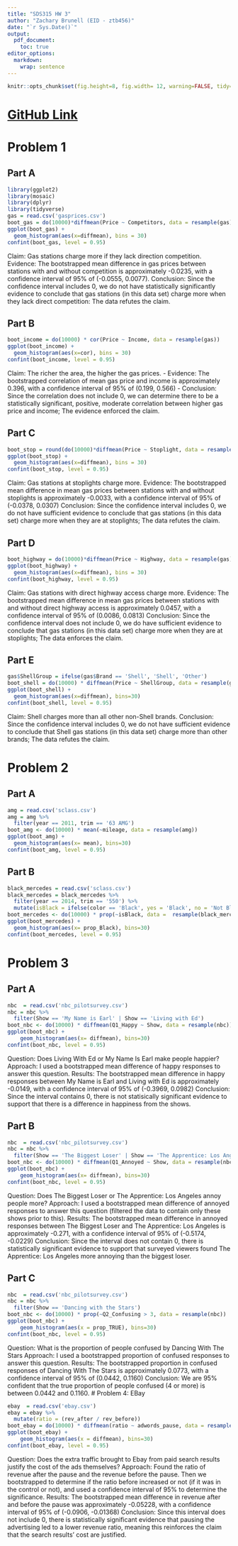 ```yaml
---
title: "SDS315 HW 3"
author: "Zachary Brunell (EID - ztb456)"
date: "`r Sys.Date()`"
output: 
  pdf_document:
    toc: true
editor_options: 
  markdown: 
    wrap: sentence
---
```


```r
knitr::opts_chunk$set(fig.height=8, fig.width= 12, warning=FALSE, tidy=TRUE, tidy.opts=list(width.cutoff=60), message=FALSE)
```
# [GitHub Link](https://github.com/zbrunell/SDS315/blob/HW3/HW3.Rmd)

# Problem 1

## Part A
```r
library(ggplot2)
library(mosaic)
library(dplyr)
library(tidyverse)
gas = read.csv('gasprices.csv')
boot_gas = do(10000)*diffmean(Price ~ Competitors, data = resample(gas))
ggplot(boot_gas) + 
  geom_histogram(aes(x=diffmean), bins = 30)
confint(boot_gas, level = 0.95)

```
Claim: Gas stations charge more if they lack direction competition. \newline
 Evidence: The bootstrapped mean difference in gas prices between stations with and without competition is approximately -0.0235, with a confidence interval of 95% of (-0.0555, 0.0077). \newline
 Conclusion: Since the confidence interval includes 0, we do not have statistically significantly evidence to conclude that gas stations (in this data set) charge more when they lack direct competition: The data refutes the claim. 
\newpage

## Part B
```r
boot_income = do(10000) * cor(Price ~ Income, data = resample(gas))
ggplot(boot_income) + 
  geom_histogram(aes(x=cor), bins = 30)
confint(boot_income, level = 0.95)
```
Claim: The richer the area, the higher the gas prices. \newline
- Evidence: The bootstrapped correlation of mean gas price and income is approximately 0.396, with a confidence interval of 95% of (0.199, 0.566) \newline 
- Conclusion: Since the correlation does not include 0, we can determine there to be a statistically significant, positive, moderate correlation between higher gas price and income; The evidence enforced the claim. \newline
\newpage

## Part C
```r
boot_stop = round(do(10000)*diffmean(Price ~ Stoplight, data = resample(gas)), 3)
ggplot(boot_stop) + 
  geom_histogram(aes(x=diffmean), bins = 30)
confint(boot_stop, level = 0.95)
```
Claim: Gas stations at stoplights charge more. \newline
Evidence: The bootstrapped mean difference in mean gas prices between stations with and without stoplights is approximately -0.0033, with a confidence interval of 95% of (-0.0378, 0.0307) \newline
Conclusion: Since the confidence interval includes 0, we do not have sufficient evidence to conclude that gas stations (in this data set) charge more when they are at stoplights; The data refutes the claim. \newline
\newpage

## Part D
```r
boot_highway = do(10000)*diffmean(Price ~ Highway, data = resample(gas))
ggplot(boot_highway) + 
  geom_histogram(aes(x=diffmean), bins = 30)
confint(boot_highway, level = 0.95)
```
Claim: Gas stations with direct highway access charge more. \newline
Evidence: The bootstrapped mean difference in mean gas prices between stations with and without direct highway access is approximately 0.0457, with a confidence interval of 95% of (0.0086, 0.0813) \newline
Conclusion: Since the confidence interval does not include 0, we do have sufficient evidence to conclude that gas stations (in this data set) charge more when they are at stoplights; The data enforces the claim. \newline
\newpage

## Part E
```r
gas$ShellGroup = ifelse(gas$Brand == 'Shell', 'Shell', 'Other')
boot_shell = do(10000) * diffmean(Price ~ ShellGroup, data = resample(gas))
ggplot(boot_shell) + 
  geom_histogram(aes(x=diffmean), bins=30)
confint(boot_shell, level = 0.95)
```
Claim: Shell charges more than all other non-Shell brands. \newline
Conclusion: Since the confidence interval includes 0, we do not have sufficient evidence to conclude that Shell gas stations (in this data set) charge more than other brands; The data refutes the claim. \newline
\newpage

# Problem 2

## Part A
```r
amg = read.csv('sclass.csv')
amg = amg %>% 
  filter(year == 2011, trim == '63 AMG')
boot_amg <- do(10000) * mean(~mileage, data = resample(amg))
ggplot(boot_amg) +
  geom_histogram(aes(x= mean), bins=30)
confint(boot_amg, level = 0.95)
```
\newpage

## Part B
```r
black_mercedes = read.csv('sclass.csv')
black_mercedes = black_mercedes %>% 
  filter(year == 2014, trim == '550') %>%
  mutate(isBlack = ifelse(color == 'Black', yes = 'Black', no = 'Not Black'))
boot_mercedes <- do(10000) * prop(~isBlack, data =  resample(black_mercedes))
ggplot(boot_mercedes) +
  geom_histogram(aes(x= prop_Black), bins=30)
confint(boot_mercedes, level = 0.95)
```
\newpage

# Problem 3

## Part A
```r
nbc  = read.csv('nbc_pilotsurvey.csv')
nbc = nbc %>% 
  filter(Show == 'My Name is Earl' | Show == 'Living with Ed')
boot_nbc <- do(10000) * diffmean(Q1_Happy ~ Show, data = resample(nbc))
ggplot(boot_nbc) +
    geom_histogram(aes(x= diffmean), bins=30)
confint(boot_nbc, level = 0.95)
```
Question: Does Living With Ed or My Name Is Earl make people happier?</br>
Approach: I used a bootstrapped mean difference of happy responses to answer this question. \newline
Results: The bootstrapped mean difference in  happy responses between My Name is Earl and Living with Ed is approximately -0.0149, with a confidence interval of 95% of (-0.3969, 0.0982) 
Conclusion: Since the interval contains 0, there is not statisically significant evidence to support that there is a difference in happiness from the shows.
\newpage

## Part B
```r
nbc  = read.csv('nbc_pilotsurvey.csv')
nbc = nbc %>% 
  filter(Show == 'The Biggest Loser' | Show == 'The Apprentice: Los Angeles')
boot_nbc <- do(10000) * diffmean(Q1_Annoyed ~ Show, data = resample(nbc))
ggplot(boot_nbc) +
    geom_histogram(aes(x= diffmean), bins=30)
confint(boot_nbc, level = 0.95)
```
Question: Does The Biggest Loser or The Apprentice: Los Angeles annoy people more? \newline
Approach: I used a bootstrapped mean difference of annoyed responses to answer this question (filtered the data to contain only these shows prior to this). \newline
Results: The bootstrapped mean difference in  annoyed responses between The Biggest Loser and The Apprentice: Los Angeles is approximately -0.271, with a confidence interval of 95% of (-0.5174, -0.0229) \newline
Conclusion: Since the interval does not contain 0, there is statistically significant evidence to support that surveyed viewers found The Apprentice: Los Angeles more annoying than the biggest loser.

\newpage

## Part C
```r
nbc  = read.csv('nbc_pilotsurvey.csv')
nbc = nbc %>% 
  filter(Show == 'Dancing with the Stars')
boot_nbc <- do(10000) * prop(~Q2_Confusing > 3, data = resample(nbc))
ggplot(boot_nbc) +
    geom_histogram(aes(x = prop_TRUE), bins=30)
confint(boot_nbc, level = 0.95)
```
Question: What is the proportion of people confused by Dancing With The Stars \newline
Approach: I used a bootstrapped proportion of confused responses to answer this question. \newline
Results: The bootstrapped proportion in  confused responses of Dancing With The Stars is approximately 0.0773, with a confidence interval of 95% of (0.0442, 0.1160) \newline
Conclusion: We are 95% confident that the true proportion of people confused (4 or more) is between 0.0442 and 0.1160.
\newpage
# Problem 4: EBay
```r
ebay  = read.csv('ebay.csv')
ebay = ebay %>% 
  mutate(ratio = (rev_after / rev_before))
boot_ebay = do(10000) * diffmean(ratio ~ adwords_pause, data = resample(ebay))
ggplot(boot_ebay) +
    geom_histogram(aes(x = diffmean), bins=30)
confint(boot_ebay, level = 0.95)
```
Question: Does the extra traffic brought to Ebay from paid search results justify the cost of the ads themselves? \newline
Approach: Found the ratio of revenue after the pause and the revenue before the pause. Then we bootstrapped to determine if the ratio before increased or not (if it was in the control or not), and used a confidence interval of 95% to determine the significance. \newline
Results: The bootstrapped mean difference in  revenue after and before the pause was approximately -0.05228, with a confidence interval of 95% of (-0.0906, -0.01368) \newline
Conclusion: Since this interval does not include 0, there is statistically significant evidence that pausing the advertising led to a lower revenue ratio, meaning this reinforces the claim that the search results' cost are justified. 
